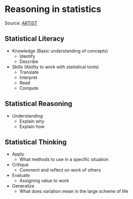 # Reasoning in statistics {.section}

Source: [ARTIST](http://web.archive.org/web/20221018074534/http://apps3.cehd.umn.edu/artist/glossary.html)

## Statistical Literacy {.subsection}

* Knowledge (Basic understanding of concepts)
    * Identify
    * Describe
* Skills (Ability to work with statistical tools)
    * Translate
    * Interpret
    * Read
    * Compute

## Statistical Reasoning {.subsection}

* Understanding
    * Explain why
    * Explain how
    
## Statistical Thinking {.subsection}

* Apply
    * What methods to use in a specific situation
* Critique
    * Comment and reflect on work of others
* Evaluate
    * Assigning value to work
* Generalize
    * What does variation mean in the large scheme of life